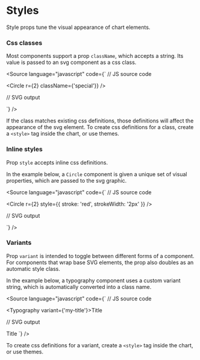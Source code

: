 
<Meta title="Core/Props/Styles" />

# Styles

Style props tune the visual appearance of chart elements.

<ArgTypes of={MockStyles} />

### Css classes

Most components support a prop `className`, which accepts a string. Its value is passed to an svg component as a css class.

<Source
    language="javascript"
    code={`
// JS source code

<Circle r={2} className={'special'}} />

// SVG output

<circle role="default" r="2" class="special"></circle>
`} />

If the class matches existing css definitions, those definitions will affect the appearance of the svg element.
To create css definitions for a class, create a `<style>` tag inside the chart, or use themes.

### Inline styles

Prop `style` accepts inline css definitions.

In the example below, a `Circle` component is given a unique set of visual properties, which are passed to the svg graphic.

<Source
    language="javascript"
    code={`
// JS source code

<Circle r={2} style={{ stroke: 'red', strokeWidth: '2px' }} />

// SVG output

<circle role="default" r="2" style="stroke: red; stroke-width: 2px;"></circle>
`} />

### Variants

Prop `variant` is intended to toggle between different forms of a component.
For components that wrap base SVG elements, the prop also doubles as an automatic style class.

In the example below, a typography component uses a custom variant string,
which is automatically converted into a class name.

<Source
    language="javascript"
    code={`
// JS source code

<Typography variant={'my-title'}>Title</Typography>

// SVG output

<text role="my-title" class="myTitle">
    Title
</text>
`} />

To create css definitions for a variant, create a `<style>` tag inside the chart, or use themes.
